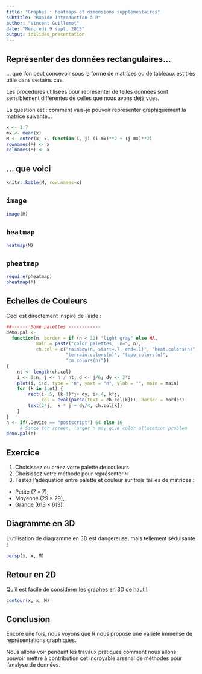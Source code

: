 ```yaml
---
title: "Graphes : heatmaps et dimensions supplémentaires"
subtitle: "Rapide Introduction à R"
author: "Vincent Guillemot"
date: "Mercredi 9 sept. 2015"
output: ioslides_presentation
---
```


## Représenter des données rectangulaires...

... que l'on peut concevoir sous la forme de matrices ou de tableaux est très utile dans certains cas.

Les procédures utilisées pour représenter de telles données sont sensiblement différentes de celles que nous avons déjà vues.

La question est : comment vais-je pouvoir représenter graphiquement la matrice suivante...

```r
x <- 1:7
mx <- mean(x)
M <- outer(x, x, function(i, j) (i-mx)**2 + (j-mx)**2)
rownames(M) <- x
colnames(M) <- x
```


## ... que voici

```r
knitr::kable(M, row.names=x)
```

## `image`

```r
image(M)
```

## `heatmap`

```r
heatmap(M)
```

## `pheatmap`

```r
require(pheatmap)
pheatmap(M)
```


## Echelles de Couleurs

Ceci est directement inspiré de l'aide :

```r
##------ Some palettes ------------
demo.pal <-
  function(n, border = if (n < 32) "light gray" else NA,
           main = paste("color palettes;  n=", n),
           ch.col = c("rainbow(n, start=.7, end=.1)", "heat.colors(n)",
                      "terrain.colors(n)", "topo.colors(n)",
                      "cm.colors(n)"))
{
    nt <- length(ch.col)
    i <- 1:n; j <- n / nt; d <- j/6; dy <- 2*d
    plot(i, i+d, type = "n", yaxt = "n", ylab = "", main = main)
    for (k in 1:nt) {
        rect(i-.5, (k-1)*j+ dy, i+.4, k*j,
             col = eval(parse(text = ch.col[k])), border = border)
        text(2*j,  k * j + dy/4, ch.col[k])
    }
}
n <- if(.Device == "postscript") 64 else 16
     # Since for screen, larger n may give color allocation problem
demo.pal(n)
```

## Exercice

 1. Choisissez ou créez votre palette de couleurs.
 2. Choisissez votre méthode pour représenter `M`.
 3. Testez l'adéquation entre palette et couleur sur trois tailles de matrices :
   * Petite ($7 \times 7$),
   * Moyenne ($29 \times 29$),
   * Grande ($613 \times 613$).

## Diagramme en 3D

L'utilisation de diagramme en 3D est dangereuse, mais tellement séduisante !

```r
persp(x, x, M)
```

## Retour en 2D

Qu'il est facile de considérer les graphes en 3D de haut !

```r
contour(x, x, M)
```

## Conclusion

Encore une fois, nous voyons que R nous propose une variété immense de représentations graphiques.

Nous allons voir pendant les travaux pratiques comment nous allons pouvoir mettre à contribution cet incroyable arsenal de méthodes pour l'analyse de données.

